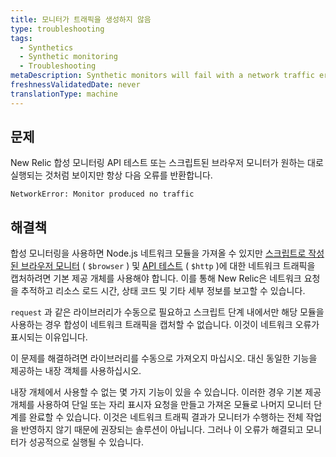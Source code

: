 ```yaml
---
title: 모니터가 트래픽을 생성하지 않음
type: troubleshooting
tags:
  - Synthetics
  - Synthetic monitoring
  - Troubleshooting
metaDescription: Synthetic monitors will fail with a network traffic error if you do not use the built-in objects for your script.
freshnessValidatedDate: never
translationType: machine
---
```


## 문제

New Relic 합성 모니터링 API 테스트 또는 스크립트된 브라우저 모니터가 원하는 대로 실행되는 것처럼 보이지만 항상 다음 오류를 반환합니다.

`NetworkError: Monitor produced no traffic`

## 해결책

합성 모니터링을 사용하면 Node.js 네트워크 모듈을 가져올 수 있지만 [스크립트로 작성된 브라우저 모니터](/docs/synthetics/new-relic-synthetics/scripting-monitors/writing-scripted-browsers) ( `$browser` ) 및 [API 테스트](/docs/synthetics/new-relic-synthetics/scripting-monitors/write-api-tests) ( `$http` )에 대한 네트워크 트래픽을 캡처하려면 기본 제공 개체를 사용해야 합니다. 이를 통해 New Relic은 네트워크 요청을 추적하고 리소스 로드 시간, 상태 코드 및 기타 세부 정보를 보고할 수 있습니다.

`request` 과 같은 라이브러리가 수동으로 필요하고 스크립트 단계 내에서만 해당 모듈을 사용하는 경우 합성이 네트워크 트래픽을 캡처할 수 없습니다. 이것이 네트워크 오류가 표시되는 이유입니다.

이 문제를 해결하려면 라이브러리를 수동으로 가져오지 마십시오. 대신 동일한 기능을 제공하는 내장 객체를 사용하십시오.

내장 개체에서 사용할 수 없는 몇 가지 기능이 있을 수 있습니다. 이러한 경우 기본 제공 개체를 사용하여 단일 또는 자리 표시자 요청을 만들고 가져온 모듈로 나머지 모니터 단계를 완료할 수 있습니다. 이것은 네트워크 트래픽 결과가 모니터가 수행하는 전체 작업을 반영하지 않기 때문에 권장되는 솔루션이 아닙니다. 그러나 이 오류가 해결되고 모니터가 성공적으로 실행될 수 있습니다.
